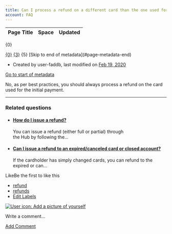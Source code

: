 ```yaml
---
title: Can I process a refund on a different card than the one used for the initial payment?
account: FAQ 
---
```


<table class="aui"> <thead> <tr class="header"> <th class="search-result-title">Page Title</th> <th class="search-result-space">Space</th> <th class="search-result-date">Updated</th> </tr> </thead> </table> <p class="search-result-count">{0}</p> <tr class="search-result"> <td class="search-result-title"><a href="{1}" class="content-type-{2}"><span>{0}</span></a></td> <td class="search-result-space"><a class="space" href="/display/{4}/" title="{3}">{3}</a></td> <td class="search-result-date"><span class="date" title="{6}">{5}</span></td> </tr> [Skip to end of metadata](#page-metadata-end)

*   Created by user-faddb, last modified on [Feb 19, 2020](/pages/diffpagesbyversion.action?pageId=721084&selectedPageVersions=2&selectedPageVersions=3 "Show changes")

[Go to start of metadata](#page-metadata-start)

No, as per best practices, you should always process a refund on the card used for the initial payment.

* * *

### Related questions

*   #### [How do I issue a refund?](/pages/viewpage.action?pageId=721092)
    
    You can issue a refund (either full or partial) through the Hub by following the...
    
*   #### [Can I issue a refund to an expired/canceled card or closed account?](/pages/viewpage.action?pageId=721110)
    
    If the cardholder has simply changed cards, you can refund to the expired or can...

LikeBe the first to like this

*   [refund](/label/FAQ/refund)
*   [refunds](/label/FAQ/refunds)
*   [Edit Labels](# "Edit Labels (Type 'l')")

[![User icon: Add a picture of yourself](/s/en_GB/7901/abf7b35644d5a5d1d7e4b0969a83e8eb2b569fb5/_/images/icons/profilepics/add_profile_pic.svg)](/users/profile/editmyprofilepicture.action)

Write a comment…

[Add Comment](/pages/viewpage.action?pageId=721084&showComments=true&showCommentArea=true#addcomment)
